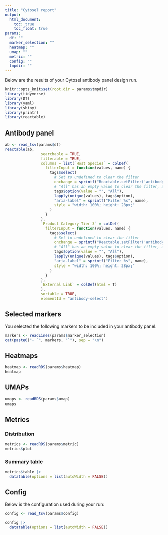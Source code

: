 ```yaml
---
title: "Cytosel report"
output: 
  html_document:
    toc: true
    toc_float: true
params:
  df: ""
  marker_selection: ""
  heatmap: ""
  umap: ""
  metric: ""
  config: ""
  tmpdir: ""
---
```


<style>
.main-container {
    max-width: 940px;
    margin-right: auto;
}
</style>

Below are the results of your Cytosel antibody panel design run.

```r
knitr::opts_knit$set(root.dir = params$tmpdir)
library(tidyverse)
library(DT)
library(yaml)
library(shiny)
library(printr)
library(reactable)
```

## Antibody panel

```r
ab <- read_tsv(params$df)
reactable(ab,
                searchable = TRUE,
                filterable = TRUE,
                columns = list(`Host Species` = colDef(
                  filterInput = function(values, name) {
                    tags$select(
                      # Set to undefined to clear the filter
                      onchange = sprintf("Reactable.setFilter('antibody-select', '%s', event.target.value || undefined)", name),
                      # "All" has an empty value to clear the filter, and is the default option
                      tags$option(value = "", "All"),
                      lapply(unique(values), tags$option),
                      "aria-label" = sprintf("Filter %s", name),
                      style = "width: 100%; height: 28px;"
                    )
                  }
                ),
                `Product Category Tier 3` = colDef(
                  filterInput = function(values, name) {
                    tags$select(
                      # Set to undefined to clear the filter
                      onchange = sprintf("Reactable.setFilter('antibody-select', '%s', event.target.value || undefined)", name),
                      # "All" has an empty value to clear the filter, and is the default option
                      tags$option(value = "", "All"),
                      lapply(unique(values), tags$option),
                      "aria-label" = sprintf("Filter %s", name),
                      style = "width: 100%; height: 28px;"
                    )
                  }
                ),
                `External Link` = colDef(html = T)
                ),
                sortable = TRUE,
                elementId = "antibody-select")
```

## Selected markers

You selected the following markers to be included in your antibody panel.

```r
markers <- readLines(params$marker_selection)
cat(paste0("- `", markers, "`"), sep = "\n")
```

## Heatmaps

```r
heatmap <- readRDS(params$heatmap)
heatmap
```

## UMAPs

```r
umaps <- readRDS(params$umap)
umaps
```

## Metrics {.tabset}

### Distribution

```r
metrics <- readRDS(params$metric)
metrics$plot
```


### Summary table

```r
metrics$table |> 
  datatable(options = list(autoWidth = FALSE))
```


## Config

Below is the configuration used during your run:

```r
config <- read_tsv(params$config)

config |> 
  datatable(options = list(autoWidth = FALSE))
```
